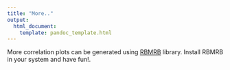 ```yaml
---
title: "More.."
output:
  html_document:
    template: pandoc_template.html
---
```


More correlation plots can be generated using [RBMRB](https://CRAN.R-project.org/package=RBMRB) library. Install RBMRB in your system and have fun!.